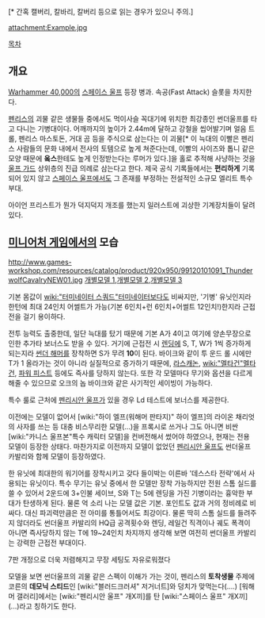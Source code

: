 {{{+1 '''Thunderwolf Cavalry'''}}}[* 간혹 캘버리, 칼바리, 칼버리 등으로 읽는 경우가 있으니 주의.]

attachment:Example.jpg

[[목차]]

== 개요 ==
[[Warhammer 40,000]]의 [[스페이스 울프]] 등장 병과. 속공(Fast Attack) 슬롯을 차지한다.

[[펜리스]]의 괴물 같은 생물들 중에서도 먹이사슬 꼭대기에 위치한 최강종인 썬더울프를 타고 다니는 기병대이다. 어깨까지의 높이가 2.44m에 달하고 강철을 씹어발기며 얼음 트롤, 펜리스 마스토돈, 거대 곰 등을 주식으로 삼는다는 이 괴물[* 이 늑대의 이빨은 펜리스 사람들의 문화 내에서 전사의 토템으로 높게 쳐준다는데, 이빨의 사이즈와 톱니 같은 모양 때문에 '''옼스'''한테도 높게 인정받는다는 루머가 있다.]을 홀로 추적해 사냥하는 것을 [[울프 가드]] 상위층의 진급 의례로 삼는다고 한다. 제국 공식 기록들에서는 '''편리하게''' 기록되어 있지 않고 [[스페이스 울프]]에서도 그 존재를 부정하는 전설적인 소규모 엘리트 특수부대.

아이언 프리스트가 뭔가 덕지덕지 개조를 했는지 일러스트에 괴상한 기계장치들이 달려 있다. 

== [[미니어처 게임]]에서의 모습 ==
http://www.games-workshop.com/resources/catalog/product/920x950/99120101091_ThunderwolfCavalryNEW01.jpg
[http://www.games-workshop.com/resources/catalog/product/920x950/99120101091_ThunderwolfCavalryNEW03.jpg 개별모델 1],[http://www.games-workshop.com/resources/catalog/product/920x950/99120101091_ThunderwolfCavalryNEW02.jpg 개별모델 2],[http://www.games-workshop.com/resources/catalog/product/920x950/99120101091_ThunderwolfCavalryNEW04.jpg 개별모델 3]

기본 몸값이 [[wiki:"터미네이터 스쿼드"터미네이터]]보다도 비싸지만, '기병' 유닛인지라 한턴에 최대 24인치 어썰트가 가능(기본 6인치+런 6인치+어썰트 12인치!)한지라 근접전을 걸기 용이하다.

전투 능력도 출중한데, 일단 늑대를 탔기 때문에 기본 A가 4이고 여기에 양손무장으로 인한 추가타 보너스도 받을 수 있다. 거기에 근접전 시 [[렌딩]]에 S, T, W가 1씩 증가하게 되는지라 [[썬더 해머]]를 장착하면 S가 무려 '''10'''이 된다. 바이크와 같이 투 운드 롤 시에만 T가 1 올라가는 것이 아니라 실질적으로 증가하기 때문에, [[라스캐논]], [[wiki:"멜타건"멜타건]], [[파워 피스트]] 등에도 즉사를 당하지 않는다. 또한 각 모델마다 무기와 옵션을 다르게 해줄 수 있으므로 오크의 놉 바이크와 같은 사기적인 세이빙이 가능하다.

특수 룰로 근처에 [[펜리시안 울프]]가 있을 경우 Ld 테스트에 보너스를 제공한다.

이전에는 모델이 없어서 [wiki:"하이 엘프(워해머 판타지)" 하이 엘프]의 라이온 채리엇의 사자를 쓰는 등 대충 비스무리한 모델(...)을 프록시로 쓰거나 그도 아니면 비싼 [wiki:"카니스 울프본"특수 캐릭터 모델]을 컨버전해서 썼어야 하였으나, 현재는 전용 모델이 등장한 상태다. 마찬가지로 이전까지 모델이 없었던 [[펜리시안 울프]]도 썬더울프 카발리와 함께 모델이 등장하였다.

한 유닛에 최대한의 워기어를 장착시키고 갖다 들이박는 이른바 '데스스타 전략'에서 사용되는 유닛이다. 특수 무기는 유닛 중에서 한 모델만 장착 가능하지만 전원 스톰 실드를 쓸 수 있어서 2운드에 3+인불 세이브, S와 T는 5에 렌딩을 가진 기병이라는 흉악한 부대가 탄생하게 된다. 물론 억 소리 나는 모델 값은 기본. 포인트도 값과 거의 정비례로 비싸다. 대신 파괴력만큼은 전 아미를 통틀어서도 최강이다.
물론 딱히 스톰 실드를 들려주지 않더라도 썬더울프 카발리의 HQ급 공격횟수와 렌딩, 레일건 직격이나 궤도 폭격이 아니면 즉사당하지 않는 T에 19~24인치 차지까지 생각해 보면 여전히 썬더울프 카발리는 강력한 근접전 부대이다.

7판 개정으로 더욱 저렴해지고 무장 세팅도 자유로워졌다

모델을 보면 썬더울프의 괴물 같은 스펙이 이해가 가는 것이, 펜리스의 '''토착생물''' 주제에 코른의 '''데모닉 스티드'''인 [wiki:"블러드크러셔" 저거너트]와 덩치가 맞먹는다(....)
[워해머 갤러리]에서는 [wiki:"펜리시안 울프" 개X끼]를 탄 [wiki:"스페이스 울프" 개X끼](...)라고 칭하기도 한다.
